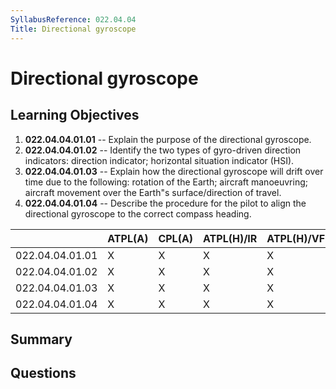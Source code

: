 ```yaml
---
SyllabusReference: 022.04.04
Title: Directional gyroscope
---
```


# Directional gyroscope

## Learning Objectives

1.  **022.04.04.01.01** -- Explain the purpose of the directional gyroscope.
2.  **022.04.04.01.02** -- Identify the two types of gyro-driven direction
    indicators: direction indicator; horizontal situation indicator (HSI).
3.  **022.04.04.01.03** -- Explain how the directional gyroscope will drift over
    time due to the following: rotation of the Earth; aircraft manoeuvring;
    aircraft movement over the Earth"s surface/direction of travel.
4.  **022.04.04.01.04** -- Describe the procedure for the pilot to align the
    directional gyroscope to the correct compass heading.

|                 | ATPL(A) | CPL(A) | ATPL(H)/IR | ATPL(H)/VFR | CPL(H) | IR | CBIR(A) |
| --------------- | ------- | ------ | ---------- | ----------- | ------ | -- | ------- |
| 022.04.04.01.01 | X       | X      | X          | X           | X      | X  | X       |
| 022.04.04.01.02 | X       | X      | X          | X           | X      | X  | X       |
| 022.04.04.01.03 | X       | X      | X          | X           | X      | X  |         |
| 022.04.04.01.04 | X       | X      | X          | X           | X      | X  |         |

## Summary

## Questions
